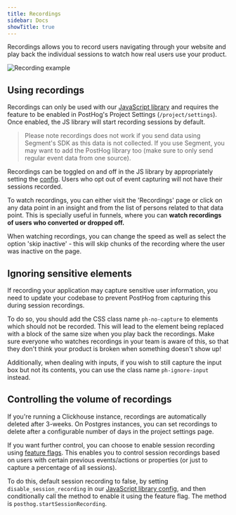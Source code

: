 ```yaml
---
title: Recordings
sidebar: Docs
showTitle: true
---
```


<FeatureAvailability allPlans />

Recordings allows you to record users navigating through your website and play back the individual sessions to watch how real users use your product. 


![Recording example](../../images/features/session-recording/session-recording.gif)


## Using recordings

Recordings can only be used with our [JavaScript library](/docs/integrate/client/js) and requires the feature to be enabled in PostHog's Project Settings (`/project/settings`). Once enabled, the JS library will start recording sessions by default. 

<blockquote class="warning-note">
Please note recordings does not work if you send data using Segment's SDK as this data is not collected. If you use Segment, you may want to add the PostHog library too (make sure to only send regular event data from one source).
</blockquote>

Recordings can be toggled on and off in the JS library by appropriately setting the [config](/docs/integrate/client/js/#config). Users who opt out of event capturing will not have their sessions recorded.

To watch recordings, you can either visit the 'Recordings' page or click on any data point in an insight and from the list of persons related to that data point. This is specially useful in funnels, where you can **watch recordings of users who converted or dropped off.**

When watching recordings, you can change the speed as well as select the option 'skip inactive' - this will skip chunks of the recording where the user was inactive on the page. 

## Ignoring sensitive elements

If recording your application may capture sensitive user information, you need to update your codebase to prevent PostHog from capturing this during session recordings.

To do so, you should add the CSS class name `ph-no-capture` to elements which should not be recorded. This will lead to the element being replaced with a block of the same size when you play back the recordings. Make sure everyone who watches recordings in your team is aware of this, so that they don't think your product is broken when something doesn't show up!

Additionally, when dealing with inputs, if you wish to still capture the input box but not its contents, you can use the class name `ph-ignore-input` instead.

## Controlling the volume of recordings

If you're running a Clickhouse instance, recordings are automatically deleted after 3-weeks. On Postgres instances, you can set recordings to delete after a configurable number of days in the project settings page.

If you want further control, you can choose to enable session recording using [feature flags](feature-flags). This enables you to control session recordings based on users with certain previous events/actions or properties (or just to capture a percentage of all sessions).

To do this, default session recording to false, by setting `disable_session_recording` in our [JavaScript library config](/docs/integrate/client/js/#config), and then conditionally call the method to enable it using the feature flag. The method is `posthog.startSessionRecording`.

